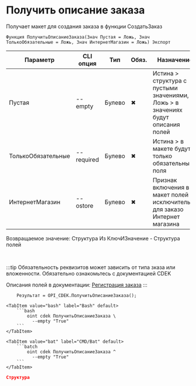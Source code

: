 ﻿---
sidebar_position: 16
description: Получить описание заказа и другие функции для работы с CDEK в Открытом пакете интеграций - бесплатной open-source библиотеке интеграций для 1С:Предприятие 8, OneScript и CLI
keywords: [1C, 1С, 1С:Предприятие, 1С:Предприятие 8.3, API, Интеграция, Сервисы, Обмен, OneScript, CLI, CDEK]
---


# Получить описание заказа
 Получает макет для создания заказа в функции СоздатьЗаказ



`Функция ПолучитьОписаниеЗаказа(Знач Пустая = Ложь, Знач ТолькоОбязательные = Ложь, Знач ИнтернетМагазин = Ложь) Экспорт`

  | Параметр | CLI опция | Тип | Обяз. | Назначение |
  |-|-|-|-|-|
  | Пустая | --empty | Булево | &#x2716; | Истина > структура с пустыми значениями, Ложь > в значениях будут описания полей |
  | ТолькоОбязательные | --required | Булево | &#x2716; | Истина > в макете будут только обязательные поля |
  | ИнтернетМагазин | --ostore | Булево | &#x2716; | Признак включения в макет полей исключительно для заказо Интернет магазина |

  
  Возвращаемое значение:   Структура Из КлючИЗначение - Структура полей

<br/>

:::tip
Обязательность реквизитов может зависить от типа зказа или вложенности. Обязательно ознакомьтесь с документацией CDEK

Описания полей в документации: [Регистрация заказа](https://api-docs.cdek.ru/29923926.html)
:::
<br/>



```bsl title="Пример использования для 1С:Предприятие/OneScript"
    Результат = OPI_CDEK.ПолучитьОписаниеЗаказа();
```
    

 <Tabs>
  
    <TabItem value="bash" label="Bash" default>
        ```bash
            oint cdek ПолучитьОписаниеЗаказа \
              --empty "True"
        ```
    </TabItem>
  
    <TabItem value="bat" label="CMD/Bat" default>
        ```batch
            oint cdek ПолучитьОписаниеЗаказа ^
              --empty "True"
        ```
    </TabItem>
</Tabs>


```json title="Результат"
Структура
```
